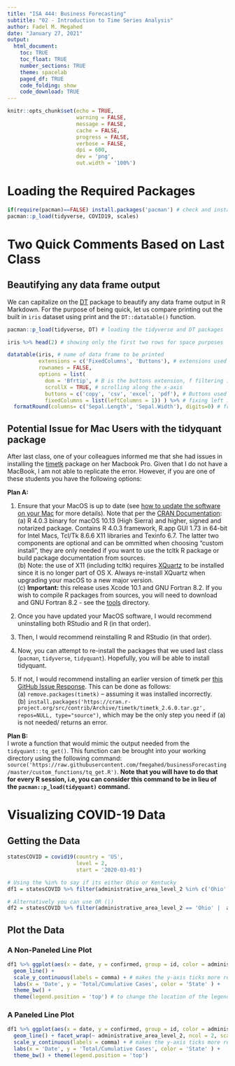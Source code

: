 ```yaml
---
title: "ISA 444: Business Forecasting"
subtitle: "02 - Introduction to Time Series Analysis"
author: Fadel M. Megahed
date: "January 27, 2021"
output: 
  html_document:
    toc: TRUE
    toc_float: TRUE
    number_sections: TRUE
    theme: spacelab
    paged_df: TRUE
    code_folding: show
    code_download: TRUE
---
```


```r
knitr::opts_chunk$set(echo = TRUE,
                      warning = FALSE,
                      message = FALSE,
                      cache = FALSE,
                      progress = FALSE, 
                      verbose = FALSE,
                      dpi = 600,
                      dev = 'png',
                      out.width = '100%')
```

# Loading the Required Packages
```r
if(require(pacman)==FALSE) install.packages('pacman') # check and install if needed
pacman::p_load(tidyverse, COVID19, scales)

```


# Two Quick Comments Based on Last Class {.tabset .tabset-fade .tabset-pills}

## Beautifying any data frame output {-}

We can capitalize on the [DT](https://rstudio.github.io/DT/) package to beautify any data frame output in R Markdown. For the purpose of being quick, let us compare printing out the built in `iris` dataset using print and the `DT::datatable()` function. 
```r
pacman::p_load(tidyverse, DT) # loading the tidyverse and DT packages

iris %>% head(2) # showing only the first two rows for space purposes

datatable(iris, # name of data frame to be printed 
          extensions = c('FixedColumns', 'Buttons'), # extensions used
          rownames = FALSE,
          options = list(
            dom = 'Bfrtip', # B is the buttons extension, f filtering input, see https://datatables.net/reference/option/dom
            scrollX = TRUE, # scrolling along the x-axis
            buttons = c('copy', 'csv', 'excel', 'pdf'), # Buttons used from the extensions command in Line 40
            fixedColumns = list(leftColumns = 1)) ) %>% # fixing left 1 column due to FixedColumns (similar to viewPane in Excel)
  formatRound(columns= c('Sepal.Length', 'Sepal.Width'), digits=0) # from DT, specifying formatting to specific cols
```


## Potential Issue for Mac Users with the tidyquant package {-}

After last class, one of your colleagues informed me that she had issues in installing the [timetk](https://business-science.github.io/timetk/) package on her Macbook Pro. Given that I do not have a MacBook, I am not able to replicate the error. However, if you are one of these students you have the following options:  

**Plan A:**

  (1) Ensure that your MacOS is up to date (see [how to update the software on your Mac](https://support.apple.com/en-us/HT201541) for more details).  Note that per the [CRAN Documentation](https://cran.r-project.org/bin/macosx/):    
    (a) R 4.0.3 binary for macOS 10.13 (High Sierra) and higher, signed and notarized package. Contains R 4.0.3 framework, R.app GUI 1.73 in 64-bit for Intel Macs, Tcl/Tk 8.6.6 X11 libraries and Texinfo 6.7. The latter two components are optional and can be ommitted when choosing "custom install", they are only needed if you want to use the tcltk R package or build package documentation from sources.  
    (b) Note: the use of X11 (including tcltk) requires [XQuartz](http://xquartz.macosforge.org/) to be installed since it is no longer part of OS X. Always re-install XQuartz when upgrading your macOS to a new major version.    
    (c) **Important:** this release uses Xcode 10.1 and GNU Fortran 8.2. If you wish to compile R packages from sources, you will need to download and GNU Fortran 8.2 - see the [tools](https://cran.r-project.org/bin/macosx/tools/) directory.  
    
  (2) Once you have updated your MacOS software, I would recommend uninstalling both RStudio and R (in that order).  
  (3) Then, I would recommend reinstalling R and RStudio (in that order).  
  (4) Now, you can attempt to re-install the packages that we used last class (`pacman`, `tidyverse`, `tidyquant`). Hopefully, you will be able to install tidyquant.  
  (5) If not, I would recommend installing an earlier version of timetk per [this GitHub Issue Response](https://github.com/business-science/timetk/issues/70#issuecomment-764727521). This can be done as follows:   
    (a) `remove.packages(timetk)` -- assuming it was installed incorrectly.  
    (b) `install.packages('https://cran.r-project.org/src/contrib/Archive/timetk/timetk_2.6.0.tar.gz', repos=NULL, type="source")`, which may be the only step you need if (a) is not needed/ returns an error. 
    
    
**Plan B:**  
I wrote a function that would mimic the output needed from the `tidyquant::tq_get()`. This function can be brought into your working directory using the following command: `source('https://raw.githubusercontent.com/fmegahed/businessForecasting/master/custom_functions/tq_get.R')`. **Note that you will have to do that for every R session, i.e, you can consider this command to be in lieu of the `pacman::p_load(tidyquant)` command.**


# Visualizing COVID-19 Data

## Getting the Data

```r
statesCOVID = covid19(country = 'US',
                      level = 2,
                      start = '2020-03-01')

# Using the %in% to say if its either Ohio or Kentucky
df1 = statesCOVID %>% filter(administrative_area_level_2 %in% c('Ohio', 'Kentucky') )

# Alternatively you can use OR (|) 
df2 = statesCOVID %>% filter(administrative_area_level_2 == 'Ohio' |  administrative_area_level_2 == 'Kentucky')
```

## Plot the Data {.tabset .tabset-fade .tabset-pills}

### A Non-Paneled Line Plot {-}

```r
df1 %>% ggplot(aes(x = date, y = confirmed, group = id, color = administrative_area_level_2 )) +
  geom_line() +
  scale_y_continuous(labels = comma) + # makes the y-axis ticks more readable
  labs(x = 'Date', y = 'Total/Cumulative Cases', color = 'State' ) +
  theme_bw() + 
  theme(legend.position = 'top') # to change the location of the legend to top
```

### A Paneled Line Plot {-}

```r
df1 %>% ggplot(aes(x = date, y = confirmed, group = id, color = administrative_area_level_2 )) +
  geom_line() + facet_wrap(~ administrative_area_level_2, ncol = 2, scales = 'free_y') +
  scale_y_continuous(labels = comma) + # makes the y-axis ticks more readable
  labs(x = 'Date', y = 'Total/Cumulative Cases', color = 'State' ) +
  theme_bw() + theme(legend.position = 'top')
```
